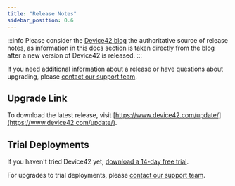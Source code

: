 ```yaml
---
title: "Release Notes"
sidebar_position: 0.6
---
```



:::info
Please consider the [Device42 blog](https://www.device42.com/blog/) the authoritative source of release notes, as information in this docs section is taken directly from the blog after a new version of Device42 is released.
:::

If you need additional information about a release or have questions about upgrading, please [contact our support team](https://support.device42.com/).


## Upgrade Link

To download the latest release, visit [https://www.device42.com/update/](https://www.device42.com/update/).

## Trial Deployments

If you haven't tried Device42 yet, [download a 14-day free trial](https://www.device42.com/download/).

For upgrades to trial deployments, please [contact our support team](https://support.device42.com/).
